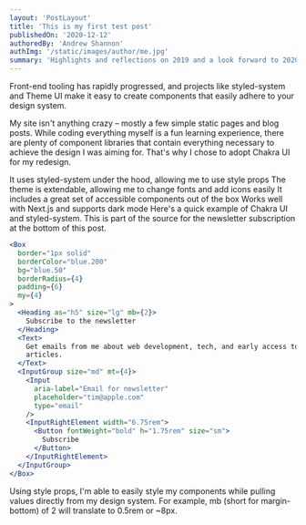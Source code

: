 ```yaml
---
layout: 'PostLayout'
title: 'This is my first test post'
publishedOn: '2020-12-12'
authoredBy: 'Andrew Shannon'
authImg: '/static/images/author/me.jpg'
summary: 'Highlights and reflections on 2019 and a look forward to 2020.'
---
```



Front-end tooling has rapidly progressed, and projects like styled-system and Theme UI make it easy to create components that easily adhere to your design system.

My site isn't anything crazy – mostly a few simple static pages and blog posts. While coding everything myself is a fun learning experience, there are plenty of component libraries that contain everything necessary to achieve the design I was aiming for. That's why I chose to adopt Chakra UI for my redesign.

It uses styled-system under the hood, allowing me to use style props
The theme is extendable, allowing me to change fonts and add icons easily
It includes a great set of accessible components out of the box
Works well with Next.js and supports dark mode
Here's a quick example of Chakra UI and styled-system. This is part of the source for the newsletter subscription at the bottom of this post.

```jsx
<Box
  border="1px solid"
  borderColor="blue.200"
  bg="blue.50"
  borderRadius={4}
  padding={6}
  my={4}
>
  <Heading as="h5" size="lg" mb={2}>
    Subscribe to the newsletter
  </Heading>
  <Text>
    Get emails from me about web development, tech, and early access to new
    articles.
  </Text>
  <InputGroup size="md" mt={4}>
    <Input
      aria-label="Email for newsletter"
      placeholder="tim@apple.com"
      type="email"
    />
    <InputRightElement width="6.75rem">
      <Button fontWeight="bold" h="1.75rem" size="sm">
        Subscribe
      </Button>
    </InputRightElement>
  </InputGroup>
</Box>
```

Using style props, I'm able to easily style my components while pulling values directly from my design system. For example, mb (short for margin-bottom) of 2 will translate to 0.5rem or ~8px.

